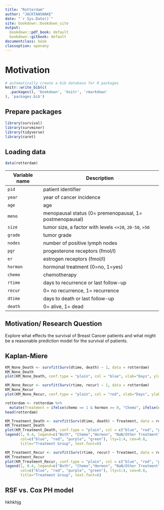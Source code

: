 ```yaml
---
title: "Rotterdam"
author: "JACKTANSNAKE"
date: "`r Sys.Date()`"
site: bookdown::bookdown_site
output: 
  bookdown::pdf_book: default
  bookdown::gitbook: default
documentclass: book
classoption: openany
---
```


# Motivation
```r
# automatically create a bib database for R packages
knitr::write_bib(c(
  .packages(), 'bookdown', 'knitr', 'rmarkdown'
), 'packages.bib')
```

## Prepare packages
```r
library(survival)
library(survminer)
library(tidyverse)
library(caret)
```

## Loading data
```r
data(rotterdam)
```

Variable name         |     Description
-----------------     |     -------------------------------------------------------
`pid`                 |     patient identifier
`year`                |     year of cancer incidence
`age`                 |     age
`meno`                |     menopausal status (0= premenopausal, 1= postmenopausal)
`size`                |     tumor size, a factor with levels `<=20`, `20-50`, `>50`
`grade`               |     tumor grade
`nodes`               |     number of positive lymph nodes
`pgr`                 |     progesterone receptors (fmol/l)
`er`                  |     estrogen receptors (fmol/l)
`hormon`              |     hormonal treatment (0=no, 1=yes)
`chemo`               |     chemotherapy
`rtime`               |     days to recurrence or last follow-up
`recur`               |     0= no recurrence, 1= recurrence
`dtime`               |     days to death or last follow-up
`death`               |     0= alive, 1= dead

## Motivation/ Research Question

Explore what effects the survival of Breast Cancer patients and what might be a reasonable prediction model for the survival of patients.

## Kaplan-Miere

```r
KM_None_Death <- survfit(Surv(dtime, death) ~ 1, data = rotterdam)
KM_None_Death
plot(KM_None_Death, conf.type = "plain", col = "blue", xlab="Days", ylab="Survival")
```

```r
KM_None_Recur <- survfit(Surv(rtime, recur) ~ 1, data = rotterdam)
KM_None_Recur
plot(KM_None_Recur, conf.type = "plain", col = "red", xlab="Days", ylab="Survival")
```

```r
rotterdam <- rotterdam %>%
  mutate(Treatment = ifelse(chemo == 1 & hormon == 0, "Chemo", ifelse(chemo == 0 & hormon == 1, "Hormon", ifelse(chemo == 1 & hormon == 1, "Both", "NaN/Other Treatment"))))
head(rotterdam)
```

```r
KM_Treatment_Death <- survfit(Surv(dtime, death) ~ Treatment, data = rotterdam)
KM_Treatment_Death
plot(KM_Treatment_Death, conf.type = "plain", col = c("blue", "red", "purple", "green"), xlab="Days", ylab="Survival", lty=1:4)
legend(1, 0.4, legend=c("Both", "Chemo","Hormon", "NaN/Other Treatment"),
       col=c("blue", "red", "purple", "green"), lty=1:4, cex=0.8,
       title="Treatment Group", text.font=6)
```



```r
KM_Treatment_Recur <- survfit(Surv(rtime, recur) ~ Treatment, data = rotterdam)
KM_Treatment_Recur
plot(KM_Treatment_Recur, conf.type = "plain", col = c("blue", "red", "purple", "green"), xlab="Days", ylab="Survival", lty=1:4)
legend(1, 0.4, legend=c("Both", "Chemo","Hormon", "NaN/Other Treatment"),
       col=c("blue", "red", "purple", "green"), lty=1:4, cex=0.8,
       title="Treatment Group", text.font=6)
```

## RSF vs. Cox PH model

hkhkhjg




